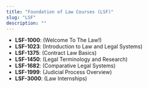 ```yaml
---
title: "Foundation of Law Courses (LSF)"
slug: "LSF"
description: ""
---
```


- **LSF-1000**: (Welcome To The Law!)
- **LSF-1023**: (Introduction to Law and Legal Systems)
- **LSF-1375**: (Contract Law Basics)
- **LSF-1450**: (Legal Terminology and Research)
- **LSF-1682**: (Comparative Legal Systems)
- **LSF-1999**: (Judicial Process Overview)
- **LSF-3000**: (Law Internships)
